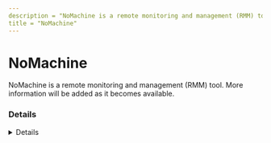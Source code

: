 ---
description = "NoMachine is a remote monitoring and management (RMM) tool. More information will be added as it becomes available."
title = "NoMachine"
---



# NoMachine

NoMachine is a remote monitoring and management (RMM) tool. More information will be added as it becomes available.

### Details
<Details author={""}
         category={""}
         created={""}
         website={""}
         lastModified={"2024-02-09"}
         privileges={""}
         free={ false }
         verification={ false }
/>

#### Installation Paths
<Card code={ ["nomachine*.exe", "nxservice*.ese", "nxd.exe"] }/>





### Forensic Artifacts




#### Network Artifacts
<EuiSpacer size="xl"/>
<NetworkArtifactsTable data={ [{"Description": "Known remote domains", "Domains": ["user_managed", "nomachine.com"], "Ports": []}] }/>




### Detections
- Detects potential network activity of NoMachine RMM tool
  - [Sigma Rule](https://github.com/magicsword-io/LOLRMM/blob/main/detections/sigma/nomachine_network_sigma.yml)
- Detects potential processes activity of NoMachine RMM tool
  - [Sigma Rule](https://github.com/magicsword-io/LOLRMM/blob/main/detections/sigma/nomachine_processes_sigma.yml)

### References
- [https://kb.nomachine.com/AR04S01122](https://kb.nomachine.com/AR04S01122)

